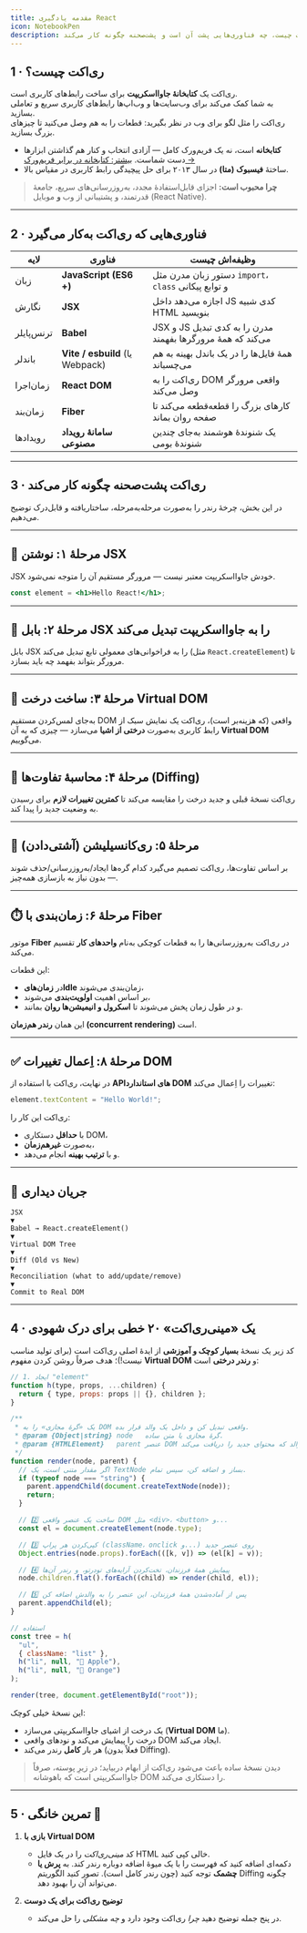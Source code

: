 ```yaml
---
title: مقدمه یادگیری React
icon: NotebookPen
description: بیاموزید ری‌اکت چیست، چه فناوری‌هایی پشت آن است و پشت‌صحنه چگونه کار می‌کند.
---
```


## 1 · ری‌اکت چیست؟

ری‌اکت یک **کتابخانهٔ جاوااسکریپت** برای ساخت رابط‌های کاربری است.  
به شما کمک می‌کند برای وب‌سایت‌ها و وب‌اپ‌ها رابط‌های کاربری سریع و تعاملی بسازید.  
ری‌اکت را مثل لگو برای وب در نظر بگیرید: قطعات را به هم وصل می‌کنید تا چیزهای بزرگ بسازید.

- **کتابخانه** است، نه یک فریم‌ورک کامل — آزادی انتخاب و کنار هم گذاشتن ابزارها دست شماست. [بیشتر: کتابخانه در برابر فریم‌ورک →](/docs/flowers/library-vs-framework)
- ساختهٔ **فیسبوک (متا)** در سال ۲۰۱۳ برای حل پیچیدگی رابط کاربری در مقیاس بالا.

> **چرا محبوب است:** اجزای قابل‌استفادهٔ مجدد، به‌روزرسانی‌های سریع، جامعهٔ قدرتمند، و پشتیبانی از وب **و** موبایل (React Native).

---

## 2 · فناوری‌هایی که ری‌اکت به‌کار می‌گیرد

| لایه       | فناوری                          | وظیفه‌اش چیست                                                |
| ---------- | ------------------------------- | ------------------------------------------------------------ |
| زبان       | **JavaScript (ES6 +)**          | دستور زبان مدرن مثل `import`، `class` و توابع پیکانی         |
| نگارش      | **JSX**                         | اجازه می‌دهد داخل JS کدی شبیه HTML بنویسید                   |
| ترنس‌پایلر | **Babel**                       | JSX و JS مدرن را به کدی تبدیل می‌کند که همهٔ مرورگرها بفهمند |
| باندلر     | **Vite / esbuild** (یا Webpack) | همهٔ فایل‌ها را در یک باندل بهینه به هم می‌چسباند            |
| زمان‌اجرا  | **React DOM**                   | ری‌اکت را به DOM واقعی مرورگر وصل می‌کند                     |
| زمان‌بند   | **Fiber**                       | کارهای بزرگ را قطعه‌قطعه می‌کند تا صفحه روان بماند           |
| رویدادها   | **سامانهٔ رویداد مصنوعی**       | یک شنوندهٔ هوشمند به‌جای چندین شنوندهٔ بومی                  |

---

## 3 · ری‌اکت پشت‌صحنه چگونه کار می‌کند

در این بخش، چرخهٔ رندر را به‌صورت مرحله‌به‌مرحله، ساختاریافته و قابل‌درک توضیح می‌دهیم.

---

## 🔹 مرحلهٔ ۱: نوشتن JSX

JSX خودش جاوااسکریپت معتبر نیست — مرورگر مستقیم آن را متوجه نمی‌شود.

```jsx
const element = <h1>Hello React!</h1>;
```

---

## 🔄 مرحلهٔ ۲: بابل JSX را به جاوااسکریپت تبدیل می‌کند

بابل JSX را به فراخوانی‌های معمولی تابع تبدیل می‌کند (مثل `React.createElement`) تا مرورگر بتواند بفهمد چه باید بسازد.

---

## 🌳 مرحلهٔ ۳: ساخت درخت Virtual DOM

به‌جای لمس‌کردن مستقیم DOM واقعی (که هزینه‌بر است)، ری‌اکت یک نمایش سبک از رابط کاربری به‌صورت **درختی از اشیا** می‌سازد — چیزی که به آن **Virtual DOM** می‌گوییم.

---

## 🧮 مرحلهٔ ۴: محاسبهٔ تفاوت‌ها (Diffing)

ری‌اکت نسخهٔ قبلی و جدید درخت را مقایسه می‌کند تا **کمترین تغییرات لازم** برای رسیدن به وضعیت جدید را پیدا کند.

---

## 🧱 مرحلهٔ ۵: ری‌کانسیلیشن (آشتی‌دادن)

بر اساس تفاوت‌ها، ری‌اکت تصمیم می‌گیرد کدام گره‌ها ایجاد/به‌روزرسانی/حذف شوند — بدون نیاز به بازسازی همه‌چیز.

---

## ⏱️ مرحلهٔ ۶: زمان‌بندی با Fiber

موتور **Fiber** در ری‌اکت به‌روزرسانی‌ها را به قطعات کوچکی به‌نام **واحدهای کار** تقسیم می‌کند.

این قطعات:

- در **زمان‌هایIdle** زمان‌بندی می‌شوند،
- بر اساس اهمیت **اولویت‌بندی** می‌شوند،
- و در طول زمان پخش می‌شوند تا **اسکرول و انیمیشن‌ها روان** بمانند.

این همان **رندر هم‌زمان (concurrent rendering)** است.

---

## ✅ مرحلهٔ ۸: اِعمال تغییرات DOM

در نهایت، ری‌اکت با استفاده از **APIهای استاندارد DOM** تغییرات را اِعمال می‌کند:

```js
element.textContent = "Hello World!";
```

ری‌اکت این کار را:

- با **حداقل** دستکاری DOM،
- به‌صورت **غیرهم‌زمان**،
- و با **ترتیب بهینه** انجام می‌دهد.

---

## 🔁 جریان دیداری

```
JSX
▼
Babel → React.createElement()
▼
Virtual DOM Tree
▼
Diff (Old vs New)
▼
Reconciliation (what to add/update/remove)
▼
Commit to Real DOM
```

---

## 4 · یک «مینی‌ری‌اکت» ۲۰ خطی برای درک شهودی

کد زیر یک نسخهٔ **بسیار کوچک و آموزشی** از ایدهٔ اصلی ری‌اکت است (برای تولید مناسب نیست!)؛ هدف صرفاً روشن کردن مفهوم **Virtual DOM** و **رندر درختی** است:

```js
// 1. ایجاد "element"
function h(type, props, ...children) {
  return { type, props: props || {}, children };
}

/**
 * یک «گرهٔ مجازی» را به DOM واقعی تبدیل کن و داخل یک والد قرار بده.
 * @param {Object|string} node   گرهٔ مجازی یا متن ساده.
 * @param {HTMLElement}   parent عنصر DOM والد که محتوای جدید را دریافت می‌کند.
 */
function render(node, parent) {
  // اگر مقدار متنی است، یک TextNode بساز و اضافه کن، سپس تمام.
  if (typeof node === "string") {
    parent.appendChild(document.createTextNode(node));
    return;
  }

  // 2️⃣ ساخت یک عنصر واقعی DOM مثل <div>، <button> و...
  const el = document.createElement(node.type);

  // 3️⃣ کپی‌کردن هر پراپ (className، onclick و...) روی عنصر جدید
  Object.entries(node.props).forEach(([k, v]) => (el[k] = v));

  // 4️⃣ پیمایش همهٔ فرزندان، تخت‌کردن آرایه‌های تو‌در‌تو، و رندر آن‌ها
  node.children.flat().forEach((child) => render(child, el));

  // 5️⃣ پس از آماده‌شدن همهٔ فرزندان، این عنصر را به والدش اضافه کن
  parent.appendChild(el);
}

// استفاده
const tree = h(
  "ul",
  { className: "list" },
  h("li", null, "🍎 Apple"),
  h("li", null, "🍊 Orange")
);

render(tree, document.getElementById("root"));
```

این نسخهٔ خیلی کوچک:

- یک درخت از اشیای جاوااسکریپتی می‌سازد (**Virtual DOM** ما).
- درخت را پیمایش می‌کند و نودهای واقعی DOM ایجاد می‌کند.
- هر بار **کامل** رندر می‌کند (فعلاً بدون Diffing).

> دیدن نسخهٔ ساده باعث می‌شود ری‌اکت از ابهام دربیاید؛ در زیرِ پوسته، صرفاً جاوااسکریپتی است که باهوشانه DOM را دستکاری می‌کند.

---

## 5 · تمرین خانگی 🏡

1. **بازی با Virtual DOM**

   - کد _مینی‌ری‌اکت_ را در یک فایل HTML خالی کپی کنید.
   - دکمه‌ای اضافه کنید که فهرست را با یک میوهٔ اضافه دوباره رندر کند. به **پرش یا چشمک** توجه کنید (چون رندر کامل است). تصور کنید الگوریتم Diffing چگونه می‌تواند آن را بهبود دهد.

2. **توضیح ری‌اکت برای یک دوست**

   - در پنج جمله توضیح دهید _چرا_ ری‌اکت وجود دارد و _چه مشکلی_ را حل می‌کند.
